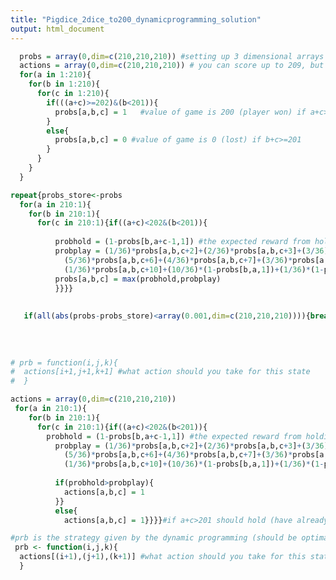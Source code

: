 ---
title: "Pigdice_2dice_to200_dynamicprogramming_solution"
output: html_document
---
```{r}
  probs = array(0,dim=c(210,210,210)) #setting up 3 dimensional arrays one for v(i,j,k) one for actions to take in each state
  actions = array(0,dim=c(210,210,210)) # you can score up to 209, but can't have 0th element hence up to 210
  for(a in 1:210){
    for(b in 1:210){
      for(c in 1:210){
        if(((a+c)>=202)&(b<201)){
          probs[a,b,c] = 1   #value of game is 200 (player won) if a+c>=201 (since all the values are shifted by 1 from absence of 0 element)
        }
        else{
          probs[a,b,c] = 0 #value of game is 0 (lost) if b+c>=201
        }
      }
    }
  }

repeat{probs_store<-probs
  for(a in 210:1){
    for(b in 210:1){
      for(c in 210:1){if((a+c)<202&(b<201)){
   
          probhold = (1-probs[b,a+c-1,1]) #the expected reward from holding
          probplay = (1/36)*probs[a,b,c+2]+(2/36)*probs[a,b,c+3]+(3/36)*probs[a,b,c+4]+(4/36)*probs[a,b,c+5]+
            (5/36)*probs[a,b,c+6]+(4/36)*probs[a,b,c+7]+(3/36)*probs[a,b,c+8]+(2/36)*probs[a,b,c+9]+
            (1/36)*probs[a,b,c+10]+(10/36)*(1-probs[b,a,1])+(1/36)*(1-probs[b,1,1]) #the expected reward from playing
          probs[a,b,c] = max(probhold,probplay) 
          }}}}
         
            
   if(all(abs(probs-probs_store)<array(0.001,dim=c(210,210,210)))){break}}  
          
        
      
    
# prb = function(i,j,k){
#  actions[i+1,j+1,k+1] #what action should you take for this state
#  }
```

```{r}
actions = array(0,dim=c(210,210,210))
 for(a in 210:1){
    for(b in 210:1){
      for(c in 210:1){if((a+c)<202&(b<201)){
        probhold = (1-probs[b,a+c-1,1]) #the expected reward from holding
          probplay = (1/36)*probs[a,b,c+2]+(2/36)*probs[a,b,c+3]+(3/36)*probs[a,b,c+4]+(4/36)*probs[a,b,c+5]+
            (5/36)*probs[a,b,c+6]+(4/36)*probs[a,b,c+7]+(3/36)*probs[a,b,c+8]+(2/36)*probs[a,b,c+9]+
            (1/36)*probs[a,b,c+10]+(10/36)*(1-probs[b,a,1])+(1/36)*(1-probs[b,1,1]) #the expected reward from playing
          
          if(probhold>probplay){
            actions[a,b,c] = 1
          }}
          else{
            actions[a,b,c] = 1}}}}#if a+c>201 should hold (have already won)
```

```{r}
#prb is the strategy given by the dynamic programming (should be optimal)
 prb <- function(i,j,k){
  actions[(i+1),(j+1),(k+1)] #what action should you take for this state
  }

```
